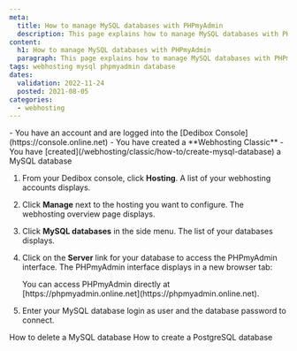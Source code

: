 ```yaml
---
meta:
  title: How to manage MySQL databases with PHPmyAdmin
  description: This page explains how to manage MySQL databases with PHPmyAdmin
content:
  h1: How to manage MySQL databases with PHPmyAdmin
  paragraph: This page explains how to manage MySQL databases with PHPmyAdmin
tags: webhosting mysql phpmyadmin database
dates:
  validation: 2022-11-24
  posted: 2021-08-05
categories:
  - webhosting
---
```


<Message type="requirement">
  - You have an account and are logged into the [Dedibox Console](https://console.online.net)
  - You have created a **Webhosting Classic**
  - You have [created](/webhosting/classic/how-to/create-mysql-database) a MySQL database
</Message>

1. From your Dedibox console, click **Hosting**. A list of your webhosting accounts displays.
2. Click **Manage** next to the hosting you want to configure. The webhosting overview page displays.
3. Click **MySQL databases** in the side menu. The list of your databases displays.
4. Click on the **Server** link for your database to access the PHPmyAdmin interface. The PHPmyAdmin interface displays in a new browser tab: 
    <Lightbox src="scaleway_phpmyadmin.webp" alt="" />

    <Message type="note">
      You can access PHPmyAdmin directly at [https://phpmyadmin.online.net](https://phpmyadmin.online.net). 
    </Message>
5. Enter your MySQL database login as user and the database password to connect. 

<Navigation title="See Also">
  <PreviousButton to="/webhosting/classic/how-to/delete-mysql-database/">How to delete a MySQL database</PreviousButton>
  <NextButton to="/webhosting/classic/how-to/create-postgresql-database/">How to create a PostgreSQL database</NextButton>
</Navigation> 
